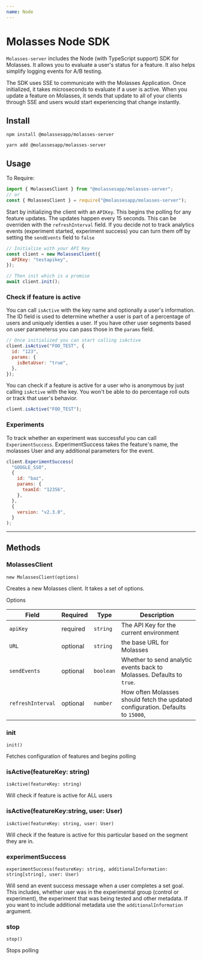 ```yaml
---
name: Node
---
```



# Molasses Node SDK

`Molasses-server` includes the Node (with TypeScript support) SDK for Molasses. It allows you to evaluate a user's status for a feature. It also helps simplify logging events for A/B testing.

The SDK uses SSE to communicate with the Molasses Application. Once initialized, it takes microseconds to evaluate if a user is active. When you update a feature on Molasses, it sends that update to all of your clients through SSE and users would start experiencing that change instantly.

## Install

`npm install @molassesapp/molasses-server`

`yarn add @molassesapp/molasses-server`

## Usage

To Require:

```js
import { MolassesClient } from "@molassesapp/molasses-server";
// or
const { MolassesClient } = require("@molassesapp/molasses-server");
```

Start by initializing the client with an `APIKey`. This begins the polling for any feature updates. The updates happen every 15 seconds. This can be overriden with the `refreshInterval` field. If you decide not to track analytics events (experiment started, experiment success) you can turn them off by setting the `sendEvents` field to `false`

```js
// Initialize with your API Key
const client = new MolassesClient({
  APIKey: "testapikey",
});

// Then init which is a promise
await client.init();
```

### Check if feature is active

You can call `isActive` with the key name and optionally a user's information. The ID field is used to determine whether a user is part of a percentage of users and uniquely identies a user. If you have other user segments based on user parameterss you can pass those in the `params` field.

```js
// Once initialized you can start calling isActive
client.isActive("FOO_TEST", {
  id: "123",
  params: {
    isBetaUser: "true",
  },
});
```

You can check if a feature is active for a user who is anonymous by just calling `isActive` with the key. You won't be able to do percentage roll outs or track that user's behavior.

```js
client.isActive("FOO_TEST");
```

### Experiments

To track whether an experiment was successful you can call `ExperimentSuccess`. ExperimentSuccess takes the feature's name, the molasses User and any additional parameters for the event.

```js
client.ExperimentSuccess(
  "GOOGLE_SSO",
  {
    id: "baz",
    params: {
      teamId: "12356",
    },
  },
  {
    version: "v2.3.0",
  }
);
```

---

## Methods

### MolassesClient

`new MolassesClient(options)`

Creates a new Molasses client. It takes a set of options.

Options

| Field             | Required | Type      | Description                                                                     |
| ----------------- | -------- | --------- | ------------------------------------------------------------------------------- |
| `apiKey`          | required | `string`  | The API Key for the current environment                                         |
| `URL`             | optional | `string`  | the base URL for Molasses                                                       |
| `sendEvents`      | optional | `boolean` | Whether to send analytic events back to Molasses. Defaults to `true`.           |
| `refreshInterval` | optional | `number`  | How often Molasses should fetch the updated configuration. Defaults to `15000`, |

### init

`init()`

Fetches configuration of features and begins polling

### isActive(featureKey: string)

`isActive(featureKey: string)`

Will check if feature is active for ALL users

### isActive(featureKey:string, user: User)

`isActive(featureKey: string, user: User)`

Will check if the feature is active for this particular based on the segment they are in.

### experimentSuccess

`experimentSuccess(featureKey: string, additionalInformation: string[string], user: User)`

Will send an event success message when a user completes a set goal. This includes, whether user was in the experimental group (control or experiment), the experiment that was being tested and other metadata. If you want to include additional metadata use the `additionalInformation` argument.

### stop

`stop()`

Stops polling
